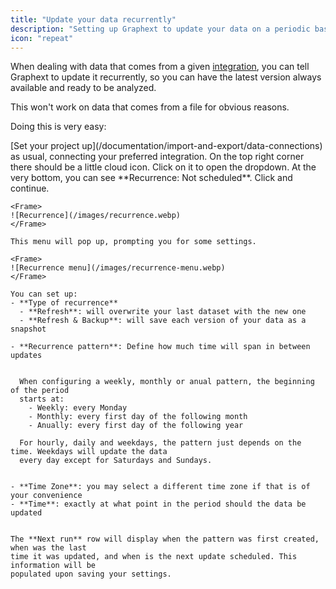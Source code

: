 ```yaml
---
title: "Update your data recurrently"
description: "Setting up Graphext to update your data on a periodic basis"
icon: "repeat"
---
```


When dealing with data that comes from a given [integration](/integrations/data-sources/overview),
you can tell Graphext to update it recurrently, so you can
have the latest version always available and ready to be analyzed.

<Warning>
  This won't work on data that comes from a file for obvious reasons.
</Warning>

Doing this is very easy:

<Steps>
  <Step title="Create a proyect using an integration">
    [Set your project up](/documentation/import-and-export/data-connections) as usual, connecting your preferred integration.
  </Step>

  <Step title="Enable recurrence">
    On the top right corner there should be a little cloud icon. Click on it to open the dropdown. At the very bottom, you can see **Recurrence: Not scheduled**. Click and continue.

    <Frame>
    ![Recurrence](/images/recurrence.webp)
    </Frame>

  </Step>

  <Step title="Set up your preferred timing">

    This menu will pop up, prompting you for some settings.

    <Frame>
    ![Recurrence menu](/images/recurrence-menu.webp)
    </Frame>

    You can set up:
    - **Type of recurrence**
      - **Refresh**: will overwrite your last dataset with the new one
      - **Refresh & Backup**: will save each version of your data as a snapshot

    - **Recurrence pattern**: Define how much time will span in between updates


      When configuring a weekly, monthly or anual pattern, the beginning of the period
      starts at:
        - Weekly: every Monday
        - Monthly: every first day of the following month
        - Anually: every first day of the following year

      For hourly, daily and weekdays, the pattern just depends on the time. Weekdays will update the data
      every day except for Saturdays and Sundays.


    - **Time Zone**: you may select a different time zone if that is of your convenience
    - **Time**: exactly at what point in the period should the data be updated


    The **Next run** row will display when the pattern was first created, when was the last
    time it was updated, and when is the next update scheduled. This information will be
    populated upon saving your settings.

  </Step>
</Steps>
